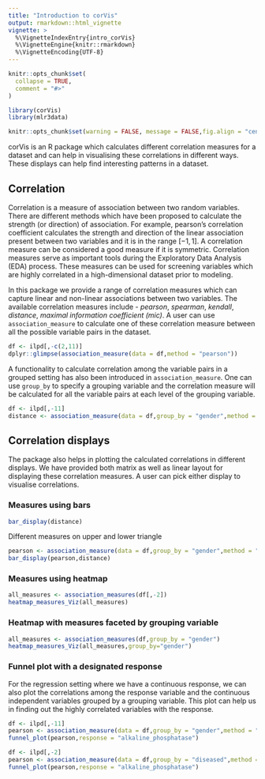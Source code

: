 ```yaml
---
title: "Introduction to corVis"
output: rmarkdown::html_vignette
vignette: >
  %\VignetteIndexEntry{intro_corVis}
  %\VignetteEngine{knitr::rmarkdown}
  %\VignetteEncoding{UTF-8}
---
```


```r
knitr::opts_chunk$set(
  collapse = TRUE,
  comment = "#>"
)
```

```r
library(corVis)
library(mlr3data)
```


```r
knitr::opts_chunk$set(warning = FALSE, message = FALSE,fig.align = "center",fig.height = 10,fig.width = 10)
```

corVis is an R package which calculates different correlation measures for a dataset and can help in visualising these correlations in different ways. These displays can help find interesting patterns in a dataset.

## Correlation

Correlation is a measure of association between two random variables. There are different methods which have been proposed to calculate the strength (or direction) of association. For example, pearson's correlation coefficient calculates the strength and direction of the linear association present between two variables and it is in the range $[-1,1]$. A correlation measure can be considered a good measure if it is symmetric. Correlation measures serve as important tools during the Exploratory Data Analysis (EDA) process. These measures can be used for screening variables which are highly correlated in a high-dimensional dataset prior to modeling.

In this package we provide a range of correlation measures which can capture linear and non-linear associations between two variables. The available correlation measures include - *pearson*, *spearman*, *kendall*, *distance*, *maximal information coefficient (mic)*. A user can use `association_measure` to calculate one of these correlation measure between all the possible variable pairs in the dataset. 

```r
df <- ilpd[,-c(2,11)]
dplyr::glimpse(association_measure(data = df,method = "pearson"))
```

A functionality to calculate correlation among the variable pairs in a grouped setting has also been introduced in  `association_measure`. One can use `group_by` to specify a grouping variable and the correlation measure will be calculated for all the variable pairs at each level of the grouping variable. 

```r
df <- ilpd[,-11]
distance <- association_measure(data = df,group_by = "gender",method = "distance")
```

## Correlation displays

The package also helps in plotting the calculated correlations in different displays. We have provided both matrix as well as linear layout for displaying these correlation measures. A user can pick either display to visualise correlations.

### Measures using bars
```r
bar_display(distance)
```

Different measures on upper and lower triangle
```r
pearson <- association_measure(data = df,group_by = "gender",method = "pearson")
bar_display(pearson,distance)
```

### Measures using heatmap
```r
all_measures <- association_measures(df[,-2])
heatmap_measures_Viz(all_measures)
```


### Heatmap with measures faceted by grouping variable
```r
all_measures <- association_measures(df,group_by = "gender")
heatmap_measures_Viz(all_measures,group_by="gender")
```


### Funnel plot with a designated response
For the regression setting where we have a continuous response, we can also plot the correlations among the response variable and the continuous independent variables grouped by a grouping variable. This plot can help us in finding out the highly correlated variables with the response.

```r
df <- ilpd[,-11]
pearson <- association_measure(data = df,group_by = "gender",method = "pearson")
funnel_plot(pearson,response = "alkaline_phosphatase")

```

```r
df <- ilpd[,-2]
pearson <- association_measure(data = df,group_by = "diseased",method = "pearson")
funnel_plot(pearson,response = "alkaline_phosphatase")
```

